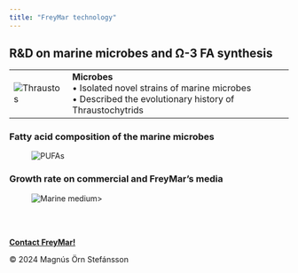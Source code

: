 ```yaml
---
title: "FreyMar technology"
---
```


<html lang="en">
    <h2>R&D on marine microbes and &Omega;-3 FA synthesis</h2>
    <thead>
        <title>Table: Thraustar and bullets</title>
        <link rel="stylesheet" href="Styles-FrMr.css">
    </thead>
    <tbody>
    <body>
       <div class="table_tech"></div>
      <table class="table_tech">
            <tr>
            <td><img src="SourceDocuments/Thraustos.png" alt="Thraustos" onclick="window.open('https://www.mdpi.com/1660-3397/17/8/449')" class="img-thraustar_tech">
            </td>
            <td>
                <b>Microbes</b>
                <br>&bull; Isolated novel strains of marine microbes
                <br>&bull; Described the evolutionary history of Thraustochytrids 
            </td>   
            </tr>
            <tr>
        </table>
    </body>
<h3>Fatty acid composition of the marine microbes</h3>
    <figure class = "img-container_tech">
        <img src="SourceDocuments/PUFAs-ratio.svg"  alt="PUFAs" onclick="window.open('https://www.mdpi.com/1660-3397/17/8/449')" class="img-pufas_tech">  
    </figure>
<h3>Growth rate on commercial and FreyMar's media</h3>
<figure class = "img-container_tech">
    <img src="SourceDocuments/Nitrogen-sources_Marine-extract.svg"  alt="Marine medium" onclick="window.open('https://www.mdpi.com/1660-3397/17/8/449')" class="img-media_tech">>
</figure>
</html>
<br></br>
 <!-- Footer: -->
<html lang="en">
<head>
    <meta charset="UTF-8">
    <meta name="viewport" content="width=device-width, initial-scale=1.0">
    <link rel="stylesheet" href="Styles-FrMr.css">
    <title>My Website</title>
</head>
<body>
    <!-- Your website content goes here -->
    <footer>
          <p><a href="mailto:mostinn@gmail.com"><b>Contact FreyMar!</b></a></p>
          <p>© 2024 Magnús Örn Stefánsson</p> 
    </footer>
</body>
</html>